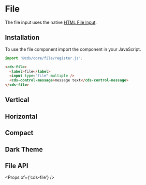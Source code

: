 
<Meta title="Forms/File" />

# File

The file input uses the native <a href="https://developer.mozilla.org/en-US/docs/Web/HTML/Element/input/file">HTML File Input</a>.

## Installation

To use the file component import the component in your JavaScript.

```typescript
import '@cds/core/file/register.js';
```

```html
<cds-file>
  <label>file</label>
  <input type="file" multiple />
  <cds-control-message>message text</cds-control-message>
</cds-file>
```

<Preview>
  <Story id="stories-file--file" />
</Preview>

## Vertical

<Preview>
  <Story id="stories-file--vertical" />
</Preview>

## Horizontal

<Preview>
  <Story id="stories-file--horizontal" />
</Preview>

## Compact

<Preview>
  <Story id="stories-file--compact" />
</Preview>

## Dark Theme

<Preview>
  <Story id="stories-file--dark-theme" />
</Preview>

## File API

<Props of={'cds-file'} />
